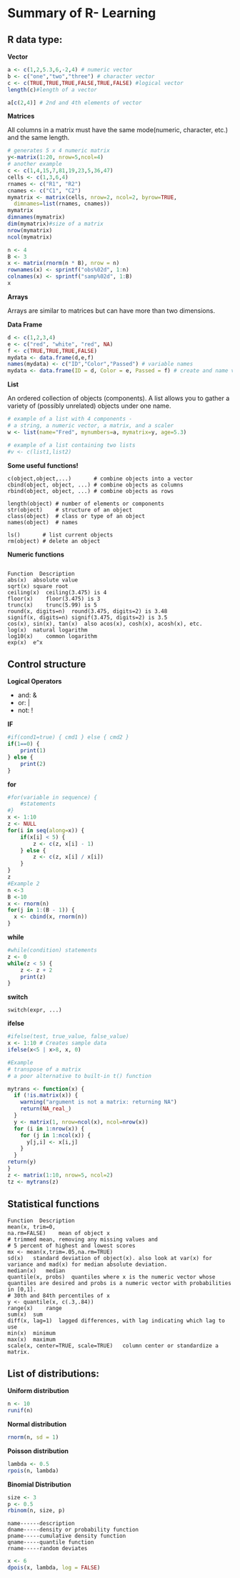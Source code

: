 Summary of R- Learning
========================================================

R data type:
----
**Vector**
```r
a <- c(1,2,5.3,6,-2,4) # numeric vector
b <- c("one","two","three") # character vector
c <- c(TRUE,TRUE,TRUE,FALSE,TRUE,FALSE) #logical vector
length(c)#length of a vector
```
```r
a[c(2,4)] # 2nd and 4th elements of vector
```
**Matrices**

All columns in a matrix must have the same mode(numeric, character, etc.) and the same length.
```r
# generates 5 x 4 numeric matrix 
y<-matrix(1:20, nrow=5,ncol=4)
# another example
c <- c(1,4,15,7,81,19,23,5,36,47)
cells <- c(1,3,6,4)
rnames <- c("R1", "R2")
cnames <- c("C1", "C2") 
mymatrix <- matrix(cells, nrow=2, ncol=2, byrow=TRUE,
  dimnames=list(rnames, cnames))
mymatrix
dimnames(mymatrix)
dim(mymatrix)#size of a matrix
nrow(mymatrix)
ncol(mymatrix)
```
```r
n <- 4
B <- 3
x <- matrix(rnorm(n * B), nrow = n)
rownames(x) <- sprintf("obs%02d", 1:n)
colnames(x) <- sprintf("samp%02d", 1:B)
x

```

**Arrays**

Arrays are similar to matrices but can have more than two dimensions.

**Data Frame**
```r
d <- c(1,2,3,4)
e <- c("red", "white", "red", NA)
f <- c(TRUE,TRUE,TRUE,FALSE)
mydata <- data.frame(d,e,f)
names(mydata) <- c("ID","Color","Passed") # variable names
mydata <- data.frame(ID = d, Color = e, Passed = f) # create and name variable all at once
```
**List**

An ordered collection of objects (components). A list allows you to gather a variety of (possibly unrelated) objects under one name.
```r
# example of a list with 4 components - 
# a string, a numeric vector, a matrix, and a scaler 
w <- list(name="Fred", mynumbers=a, mymatrix=y, age=5.3)

# example of a list containing two lists 
#v <- c(list1,list2)
```
**Some useful functions!**
```
c(object,object,...)       # combine objects into a vector
cbind(object, object, ...) # combine objects as columns
rbind(object, object, ...) # combine objects as rows 

length(object) # number of elements or components
str(object)    # structure of an object 
class(object)  # class or type of an object
names(object)  # names

ls()       # list current objects
rm(object) # delete an object
```
**Numeric functions**
```

Function  Description
abs(x)	absolute value
sqrt(x)	square root
ceiling(x)	ceiling(3.475) is 4
floor(x)	floor(3.475) is 3
trunc(x)	trunc(5.99) is 5
round(x, digits=n)	round(3.475, digits=2) is 3.48
signif(x, digits=n)	signif(3.475, digits=2) is 3.5
cos(x), sin(x), tan(x)	also acos(x), cosh(x), acosh(x), etc.
log(x)	natural logarithm
log10(x)	common logarithm
exp(x)	e^x
```
Control structure
-----
**Logical Operators**

- and: &
- or: |
- not: !

**IF**
```r
#if(cond1=true) { cmd1 } else { cmd2 }
if(1==0) {
    print(1) 
} else { 
    print(2) 
}
```
**for**
```r
#for(variable in sequence) { 
    #statements
#}
x <- 1:10
z <- NULL
for(i in seq(along=x)) { 
    if(x[i] < 5) { 
        z <- c(z, x[i] - 1)  
    } else { 
        z <- c(z, x[i] / x[i])  
    } 
}
z
#Example 2
n <-3
B <-10
x <- rnorm(n)
for(j in 1:(B - 1)) {
  x <- cbind(x, rnorm(n))
}
```
**while**
```r
#while(condition) statements
z <- 0
while(z < 5) { 
    z <- z + 2
    print(z)  
}
```
**switch**
```
switch(expr, ...)
```
**ifelse**
```r
#ifelse(test, true_value, false_value)
x <- 1:10 # Creates sample data
ifelse(x<5 | x>8, x, 0)
```
```r
#Example
# transpose of a matrix
# a poor alternative to built-in t() function

mytrans <- function(x) { 
  if (!is.matrix(x)) {
    warning("argument is not a matrix: returning NA")
    return(NA_real_)
  }
  y <- matrix(1, nrow=ncol(x), ncol=nrow(x)) 
  for (i in 1:nrow(x)) {
    for (j in 1:ncol(x)) {
      y[j,i] <- x[i,j] 
    }
  }
return(y)
}
z <- matrix(1:10, nrow=5, ncol=2)
tz <- mytrans(z)
```

Statistical functions
-------
```
Function  Description
mean(x, trim=0,
na.rm=FALSE)	mean of object x
# trimmed mean, removing any missing values and 
# 5 percent of highest and lowest scores 
mx <- mean(x,trim=.05,na.rm=TRUE)
sd(x)	standard deviation of object(x). also look at var(x) for variance and mad(x) for median absolute deviation.
median(x)	median
quantile(x, probs)	quantiles where x is the numeric vector whose quantiles are desired and probs is a numeric vector with probabilities in [0,1].
# 30th and 84th percentiles of x
y <- quantile(x, c(.3,.84))
range(x)	range
sum(x)	sum
diff(x, lag=1)	lagged differences, with lag indicating which lag to use
min(x)	minimum
max(x)	maximum
scale(x, center=TRUE, scale=TRUE)	column center or standardize a matrix.
```

List of distributions:
---------
**Uniform distribution**
```r
n <- 10
runif(n)
```
**Normal distribution**
```r
rnorm(n, sd = 1)
```
**Poisson distribution**
```r
lambda <- 0.5
rpois(n, lambda)
```
**Binomial Distribution**
```r
size <- 3
p <- 0.5
rbinom(n, size, p)
```
```
name------description
dname-----density or probability function
pname-----cumulative density function
qname-----quantile function
rname-----random deviates
```
```r
x <- 6
dpois(x, lambda, log = FALSE)
```

